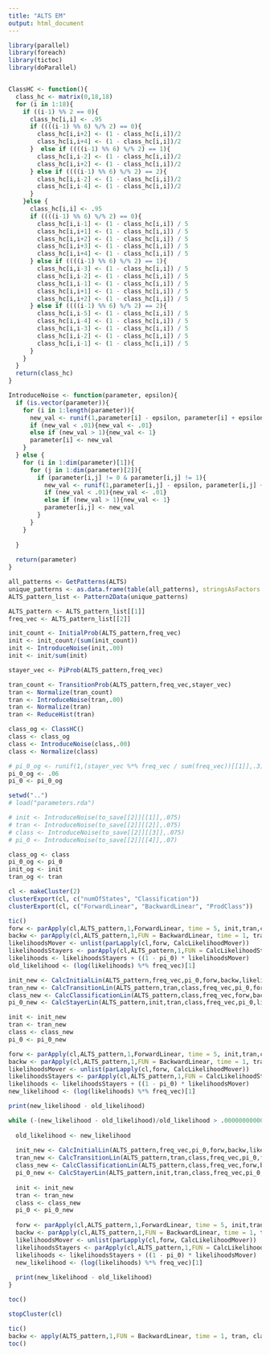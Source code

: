 ```yaml
---
title: "ALTS EM"
output: html_document
---
```


```r
library(parallel)
library(foreach)
library(tictoc)
library(doParallel)


ClassHC <- function(){
  class_hc <- matrix(0,18,18)
  for (i in 1:18){
    if ((i-1) %% 2 == 0){
      class_hc[i,i] <- .95
      if ((((i-1) %% 6) %/% 2) == 0){
        class_hc[i,i+2] <- (1 - class_hc[i,i])/2
        class_hc[i,i+4] <- (1 - class_hc[i,i])/2
      }  else if ((((i-1) %% 6) %/% 2) == 1){
        class_hc[i,i-2] <- (1 - class_hc[i,i])/2
        class_hc[i,i+2] <- (1 - class_hc[i,i])/2
      } else if ((((i-1) %% 6) %/% 2) == 2){
        class_hc[i,i-2] <- (1 - class_hc[i,i])/2
        class_hc[i,i-4] <- (1 - class_hc[i,i])/2
      }
    }else {
      class_hc[i,i] <- .95
      if ((((i-1) %% 6) %/% 2) == 0){
        class_hc[i,i-1] <- (1 - class_hc[i,i]) / 5
        class_hc[i,i+1] <- (1 - class_hc[i,i]) / 5
        class_hc[i,i+2] <- (1 - class_hc[i,i]) / 5
        class_hc[i,i+3] <- (1 - class_hc[i,i]) / 5
        class_hc[i,i+4] <- (1 - class_hc[i,i]) / 5
      } else if ((((i-1) %% 6) %/% 2) == 1){
        class_hc[i,i-3] <- (1 - class_hc[i,i]) / 5
        class_hc[i,i-2] <- (1 - class_hc[i,i]) / 5
        class_hc[i,i-1] <- (1 - class_hc[i,i]) / 5
        class_hc[i,i+1] <- (1 - class_hc[i,i]) / 5
        class_hc[i,i+2] <- (1 - class_hc[i,i]) / 5
      } else if ((((i-1) %% 6) %/% 2) == 2){
        class_hc[i,i-5] <- (1 - class_hc[i,i]) / 5
        class_hc[i,i-4] <- (1 - class_hc[i,i]) / 5
        class_hc[i,i-3] <- (1 - class_hc[i,i]) / 5
        class_hc[i,i-2] <- (1 - class_hc[i,i]) / 5
        class_hc[i,i-1] <- (1 - class_hc[i,i]) / 5
      }
    }
  }
  return(class_hc)
}
```

```r
IntroduceNoise <- function(parameter, epsilon){
  if (is.vector(parameter)){
    for (i in 1:length(parameter)){
      new_val <- runif(1,parameter[i] - epsilon, parameter[i] + epsilon)
      if (new_val < .01){new_val <- .01}
      else if (new_val > 1){new_val <- 1}
      parameter[i] <- new_val
    }
  } else {
    for (i in 1:dim(parameter)[1]){
      for (j in 1:dim(parameter)[2]){
        if (parameter[i,j] != 0 & parameter[i,j] != 1){
          new_val <- runif(1,parameter[i,j] - epsilon, parameter[i,j] + epsilon)
          if (new_val < .01){new_val <- .01}
          else if (new_val > 1){new_val <- 1}
          parameter[i,j] <- new_val
        }
      }
    }
    
  }
  
  return(parameter)
}
```

```r
all_patterns <- GetPatterns(ALTS)
unique_patterns <- as.data.frame(table(all_patterns), stringsAsFactors = F)
ALTS_pattern_list <- Pattern2Data(unique_patterns)

ALTS_pattern <- ALTS_pattern_list[[1]]
freq_vec <- ALTS_pattern_list[[2]]
```

```r
init_count <- InitialProb(ALTS_pattern,freq_vec)
init <- init_count/(sum(init_count))
init <- IntroduceNoise(init,.00) 
init <- init/sum(init)

stayer_vec <- PiProb(ALTS_pattern,freq_vec)

tran_count <- TransitionProb(ALTS_pattern,freq_vec,stayer_vec)
tran <- Normalize(tran_count)
tran <- IntroduceNoise(tran,.00)
tran <- Normalize(tran)
tran <- ReduceHist(tran)

class_og <- ClassHC()
class <- class_og
class <- IntroduceNoise(class,.00)
class <- Normalize(class)

# pi_0_og <- runif(1,(stayer_vec %*% freq_vec / sum(freq_vec))[[1]],.3)
pi_0_og <- .06
pi_0 <- pi_0_og


```

```r
setwd("..")
# load("parameters.rda")

# init <- IntroduceNoise(to_save[[2]][[1]],.075)
# tran <- IntroduceNoise(to_save[[2]][[2]],.075)
# class <- IntroduceNoise(to_save[[2]][[3]],.075)
# pi_0 <- IntroduceNoise(to_save[[2]][[4]],.07)

class_og <- class
pi_0_og <- pi_0
init_og <- init
tran_og <- tran
```


```r
cl <- makeCluster(2)
clusterExport(cl, c("numOfStates", "Classification"))
clusterExport(cl, c("ForwardLinear", "BackwardLinear", "ProdClass"))

tic()
forw <- parApply(cl,ALTS_pattern,1,ForwardLinear, time = 5, init,tran,class)
backw <- parApply(cl,ALTS_pattern,1,FUN = BackwardLinear, time = 1, tran, class)
likelihoodsMover <- unlist(parLapply(cl,forw, CalcLikelihoodMover))
likelihoodsStayers <- parApply(cl,ALTS_pattern,1,FUN = CalcLikelihoodStayer, class, pi_0)
likelihoods <- likelihoodsStayers + ((1 - pi_0) * likelihoodsMover)
old_likelihood <- (log(likelihoods) %*% freq_vec)[1]

init_new <- CalcInitialLin(ALTS_pattern,freq_vec,pi_0,forw,backw,likelihoods)
tran_new <- CalcTransitionLin(ALTS_pattern,tran,class,freq_vec,pi_0,forw,backw,likelihoods)
class_new <- CalcClassificationLin(ALTS_pattern,class,freq_vec,forw,backw,likelihoods,pi_0)
pi_0_new <- CalcStayerLin(ALTS_pattern,init,tran,class,freq_vec,pi_0,likelihoods)

init <- init_new
tran <- tran_new
class <- class_new
pi_0 <- pi_0_new

forw <- parApply(cl,ALTS_pattern,1,ForwardLinear, time = 5, init,tran,class)
backw <- parApply(cl,ALTS_pattern,1,FUN = BackwardLinear, time = 1, tran, class)
likelihoodsMover <- unlist(parLapply(cl,forw, CalcLikelihoodMover))
likelihoodsStayers <- parApply(cl,ALTS_pattern,1,FUN = CalcLikelihoodStayer, class, pi_0)
likelihoods <- likelihoodsStayers + ((1 - pi_0) * likelihoodsMover)
new_likelihood <- (log(likelihoods) %*% freq_vec)[1]

print(new_likelihood - old_likelihood)

while (-(new_likelihood - old_likelihood)/old_likelihood > .000000000001){
  
  old_likelihood <- new_likelihood
  
  init_new <- CalcInitialLin(ALTS_pattern,freq_vec,pi_0,forw,backw,likelihoods)
  tran_new <- CalcTransitionLin(ALTS_pattern,tran,class,freq_vec,pi_0,forw,backw,likelihoods)
  class_new <- CalcClassificationLin(ALTS_pattern,class,freq_vec,forw,backw,likelihoods,pi_0)
  pi_0_new <- CalcStayerLin(ALTS_pattern,init,tran,class,freq_vec,pi_0,likelihoods)
  
  init <- init_new
  tran <- tran_new
  class <- class_new
  pi_0 <- pi_0_new
  
  forw <- parApply(cl,ALTS_pattern,1,ForwardLinear, time = 5, init,tran,class)
  backw <- parApply(cl,ALTS_pattern,1,FUN = BackwardLinear, time = 1, tran, class)
  likelihoodsMover <- unlist(parLapply(cl,forw, CalcLikelihoodMover))
  likelihoodsStayers <- parApply(cl,ALTS_pattern,1,FUN = CalcLikelihoodStayer, class, pi_0)
  likelihoods <- likelihoodsStayers + ((1 - pi_0) * likelihoodsMover)
  new_likelihood <- (log(likelihoods) %*% freq_vec)[1]
  
  print(new_likelihood - old_likelihood)
}

toc()

stopCluster(cl)
```


```r
tic()
backw <- apply(ALTS_pattern,1,FUN = BackwardLinear, time = 1, tran, class)
toc()
```
